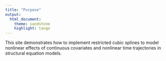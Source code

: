 ```yaml
---
title: "Purpose"
output:
  html_document:
    theme: sandstone
    highlight: tango
---
```


This site demonstrates how to implement restricted cubic splines to model nonlinear effects of continuous covariates and nonlinear time trajectories in structural equation models.